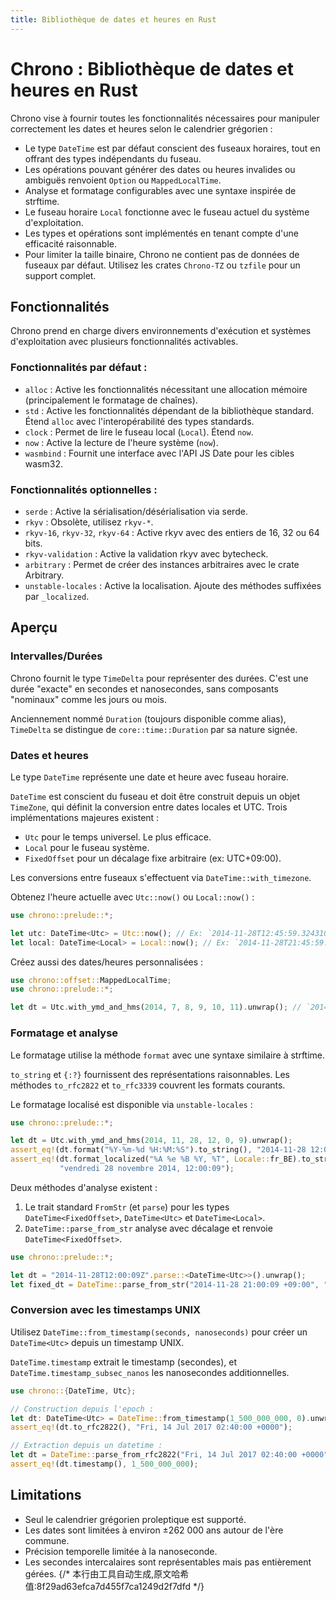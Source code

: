 ```yaml
---
title: Bibliothèque de dates et heures en Rust
---
```


# Chrono : Bibliothèque de dates et heures en Rust




<LinkCard
  href="https://docs.rs/chrono/latest/chrono/"
  title="chrono"
  description="chrono"
/>

Chrono vise à fournir toutes les fonctionnalités nécessaires pour manipuler correctement les dates et heures selon le calendrier grégorien :

- Le type `DateTime` est par défaut conscient des fuseaux horaires, tout en offrant des types indépendants du fuseau.
- Les opérations pouvant générer des dates ou heures invalides ou ambiguës renvoient `Option` ou `MappedLocalTime`.
- Analyse et formatage configurables avec une syntaxe inspirée de strftime.
- Le fuseau horaire `Local` fonctionne avec le fuseau actuel du système d'exploitation.
- Les types et opérations sont implémentés en tenant compte d'une efficacité raisonnable.
- Pour limiter la taille binaire, Chrono ne contient pas de données de fuseaux par défaut. Utilisez les crates `Chrono-TZ` ou `tzfile` pour un support complet.

## Fonctionnalités

Chrono prend en charge divers environnements d'exécution et systèmes d'exploitation avec plusieurs fonctionnalités activables.

### Fonctionnalités par défaut :

- `alloc` : Active les fonctionnalités nécessitant une allocation mémoire (principalement le formatage de chaînes).
- `std` : Active les fonctionnalités dépendant de la bibliothèque standard. Étend `alloc` avec l'interopérabilité des types standards.
- `clock` : Permet de lire le fuseau local (`Local`). Étend `now`.
- `now` : Active la lecture de l'heure système (`now`).
- `wasmbind` : Fournit une interface avec l'API JS Date pour les cibles wasm32.

### Fonctionnalités optionnelles :

- `serde` : Active la sérialisation/désérialisation via serde.
- `rkyv` : Obsolète, utilisez `rkyv-*`.
- `rkyv-16`, `rkyv-32`, `rkyv-64` : Active rkyv avec des entiers de 16, 32 ou 64 bits.
- `rkyv-validation` : Active la validation rkyv avec bytecheck.
- `arbitrary` : Permet de créer des instances arbitraires avec le crate Arbitrary.
- `unstable-locales` : Active la localisation. Ajoute des méthodes suffixées par `_localized`.

## Aperçu

### Intervalles/Durées

Chrono fournit le type `TimeDelta` pour représenter des durées. C'est une durée "exacte" en secondes et nanosecondes, sans composants "nominaux" comme les jours ou mois.

Anciennement nommé `Duration` (toujours disponible comme alias), `TimeDelta` se distingue de `core::time::Duration` par sa nature signée.

### Dates et heures

Le type `DateTime` représente une date et heure avec fuseau horaire.

`DateTime` est conscient du fuseau et doit être construit depuis un objet `TimeZone`, qui définit la conversion entre dates locales et UTC. Trois implémentations majeures existent :

- `Utc` pour le temps universel. Le plus efficace.
- `Local` pour le fuseau système.
- `FixedOffset` pour un décalage fixe arbitraire (ex: UTC+09:00).

Les conversions entre fuseaux s'effectuent via `DateTime::with_timezone`.

Obtenez l'heure actuelle avec `Utc::now()` ou `Local::now()` :

```rust
use chrono::prelude::*;

let utc: DateTime<Utc> = Utc::now(); // Ex: `2014-11-28T12:45:59.324310806Z`
let local: DateTime<Local> = Local::now(); // Ex: `2014-11-28T21:45:59.324310806+09:00`
```

Créez aussi des dates/heures personnalisées :

```rust
use chrono::offset::MappedLocalTime;
use chrono::prelude::*;

let dt = Utc.with_ymd_and_hms(2014, 7, 8, 9, 10, 11).unwrap(); // `2014-07-08T09:10:11Z`
```

### Formatage et analyse

Le formatage utilise la méthode `format` avec une syntaxe similaire à strftime.

`to_string` et `{:?}` fournissent des représentations raisonnables. Les méthodes `to_rfc2822` et `to_rfc3339` couvrent les formats courants.

Le formatage localisé est disponible via `unstable-locales` :

```rust
use chrono::prelude::*;

let dt = Utc.with_ymd_and_hms(2014, 11, 28, 12, 0, 9).unwrap();
assert_eq!(dt.format("%Y-%m-%d %H:%M:%S").to_string(), "2014-11-28 12:00:09");
assert_eq!(dt.format_localized("%A %e %B %Y, %T", Locale::fr_BE).to_string(), 
           "vendredi 28 novembre 2014, 12:00:09");
```

Deux méthodes d'analyse existent :

1. Le trait standard `FromStr` (et `parse`) pour les types `DateTime<FixedOffset>`, `DateTime<Utc>` et `DateTime<Local>`.
2. `DateTime::parse_from_str` analyse avec décalage et renvoie `DateTime<FixedOffset>`.

```rust
use chrono::prelude::*;

let dt = "2014-11-28T12:00:09Z".parse::<DateTime<Utc>>().unwrap();
let fixed_dt = DateTime::parse_from_str("2014-11-28 21:00:09 +09:00", "%Y-%m-%d %H:%M:%S %z").unwrap();
```

### Conversion avec les timestamps UNIX

Utilisez `DateTime::from_timestamp(seconds, nanoseconds)` pour créer un `DateTime<Utc>` depuis un timestamp UNIX.

`DateTime.timestamp` extrait le timestamp (secondes), et `DateTime.timestamp_subsec_nanos` les nanosecondes additionnelles.

```rust
use chrono::{DateTime, Utc};

// Construction depuis l'epoch :
let dt: DateTime<Utc> = DateTime::from_timestamp(1_500_000_000, 0).unwrap();
assert_eq!(dt.to_rfc2822(), "Fri, 14 Jul 2017 02:40:00 +0000");

// Extraction depuis un datetime :
let dt = DateTime::parse_from_rfc2822("Fri, 14 Jul 2017 02:40:00 +0000").unwrap();
assert_eq!(dt.timestamp(), 1_500_000_000);
```

## Limitations

- Seul le calendrier grégorien proleptique est supporté.
- Les dates sont limitées à environ ±262 000 ans autour de l'ère commune.
- Précision temporelle limitée à la nanoseconde.
- Les secondes intercalaires sont représentables mais pas entièrement gérées.
{/* 本行由工具自动生成,原文哈希值:8f29ad63efca7d455f7ca1249d2f7dfd */}